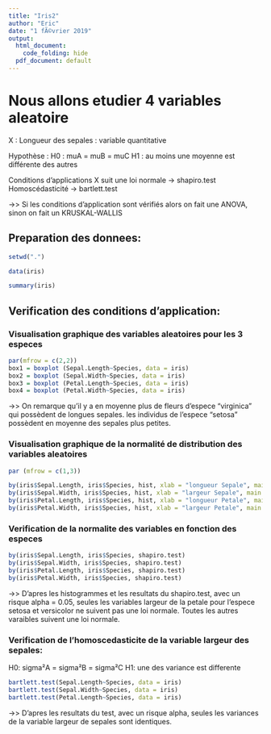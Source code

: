 ```yaml
---
title: "Iris2"
author: "Eric"
date: "1 fÃ©vrier 2019"
output:
  html_document:
    code_folding: hide
  pdf_document: default
---
```


# Nous allons etudier 4 variables aleatoire

X : Longueur des sepales : variable quantitative

Hypothèse :
H0 : muA = muB = muC
H1 : au moins une moyenne est différente des autres

Conditions d'applications
X suit une loi normale -> shapiro.test
Homoscédasticité -> bartlett.test

->> Si les conditions d'application sont vérifiés alors on fait une ANOVA, sinon on fait un KRUSKAL-WALLIS

## Preparation des donnees:

```r
setwd(".")

data(iris)
```

```r
summary(iris)
```


## Verification des conditions d'application:

### Visualisation graphique des variables aleatoires pour les 3 especes

```r
par(mfrow = c(2,2))
box1 = boxplot (Sepal.Length~Species, data = iris)
box2 = boxplot (Sepal.Width~Species, data = iris)
box3 = boxplot (Petal.Length~Species, data = iris)
box4 = boxplot (Petal.Width~Species, data = iris)
```

->> On remarque qu'il y a en moyenne plus de fleurs d'espece "virginica" qui possèdent de longues sepales. les individus de l'espece "setosa" possèdent en moyenne des sepales plus petites.


### Visualisation graphique de la normalité de distribution des variables aleatoires

```r
par (mfrow = c(1,3))

by(iris$Sepal.Length, iris$Species, hist, xlab = "longueur Sepale", main = "Hist longueur Sepale")
by(iris$Sepal.Width, iris$Species, hist, xlab = "largeur Sepale", main = "Hist largeur Sepale")
by(iris$Petal.Length, iris$Species, hist, xlab = "longueur Petale", main = "Hist longueur Sepale")
by(iris$Petal.Width, iris$Species, hist, xlab = "largeur Petale", main = "Hist largeur Petale")
```


### Verification de la normalite des variables en fonction des especes

```r

by(iris$Sepal.Length, iris$Species, shapiro.test)
by(iris$Sepal.Width, iris$Species, shapiro.test)
by(iris$Petal.Length, iris$Species, shapiro.test)
by(iris$Petal.Width, iris$Species, shapiro.test)

```

->> D'apres les histogrammes et les resultats du shapiro.test, avec un risque alpha = 0.05,
seules les variables largeur de la petale pour l'espece setosa et versicolor ne suivent pas une loi normale. Toutes les autres varaibles suivent une loi normale. 

### Verification de l'homoscedasticite de la variable largeur des sepales:

H0: sigma²A = sigma²B = sigma²C
H1: une des variance est differente

```r
bartlett.test(Sepal.Length~Species, data = iris)
bartlett.test(Sepal.Width~Species, data = iris)
bartlett.test(Petal.Length~Species, data = iris)
```

->> D'apres les resultats du test, avec un risque alpha, seules les variances de la variable largeur de sepales sont identiques.